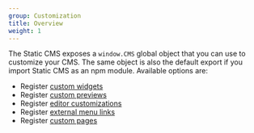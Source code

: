 ```yaml
---
group: Customization
title: Overview
weight: 1
---
```


The Static CMS exposes a `window.CMS` global object that you can use to customize your CMS. The same object is also the default export if you import Static CMS as an npm module. Available options are:

- Register [custom widgets](/docs/custom-widgets)
- Register [custom previews](/docs/custom-previews)
- Register [editor customizations](/docs/widget-markdown#customization)
- Register [external menu links](/docs/external-links)
- Register [custom pages](/docs/custom-pages)

